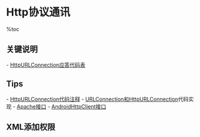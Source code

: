 = Http协议通讯 =

%toc

== 关键说明 ==
- [[HttpURLConnection应答代码表]]

== Tips ==
- [[HttpURLConnection代码注释]]
- [[URLConnection和HttpURLConnection]]代码实现
- [[Apache接口]]
- [[AndroidHttpClient接口]]

== XML添加权限 ==
{{{class="brush:xml"
<uses-permission android:name="android.permission.INTERNET" /> 
}}}
